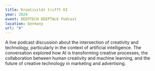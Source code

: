 ```yaml
---
title: Kreativität trifft KI
year: 2024
event: DEEPTECH DEEPTALK Podcast
location: Germany
url: "#"
---
```


A live podcast discussion about the intersection of creativity and technology, particularly in the context of artificial intelligence. The conversation explored how AI is transforming creative processes, the collaboration between human creativity and machine learning, and the future of creative technology in marketing and advertising. 